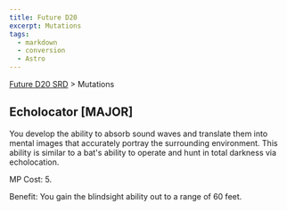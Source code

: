 ```yaml
---
title: Future D20
excerpt: Mutations
tags:
  - markdown
  - conversion
  - Astro
---
```






[Future D20 SRD]( / ) > Mutations




## Echolocator [MAJOR]


You develop the ability to absorb sound waves and translate them into mental images that accurately portray the surrounding environment. This ability is similar to a bat's ability to operate and hunt in total darkness via echolocation.


MP Cost: 5.


Benefit: You gain the blindsight ability out to a range of 60 feet.



